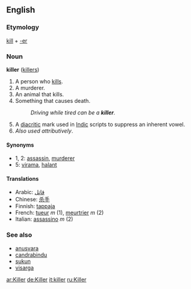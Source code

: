 ==English==
===Etymology===
[[kill]] + [[-er]]

===Noun===
'''killer''' ([[killers]])

#A person who [[kill]]s.
#A murderer.
#An animal that kills.
#Something that causes death.
#:''Driving while tired can be a '''killer'''.''
#A [[diacritic]] mark used in [[Indic]] scripts to suppress an inherent vowel.
#''Also used attributively''.

====Synonyms====
*1, 2: [[assassin]], [[murderer]]
*5: [[virama]], [[halant]]

====Translations====
*Arabic: [[قاتل]]
*Chinese: [[杀手]]
*Finnish: [[tappaja]]
*French: [[tueur]] ''m'' (1), [[meurtrier]] ''m'' (2)
*Italian: [[assassino]] ''m'' (2)

===See also===
*[[anusvara]]
*[[candrabindu]]
*[[sukun]]
*[[visarga]]

[[ar:Killer]]
[[de:Killer]]
[[it:killer]]
[[ru:Killer]]